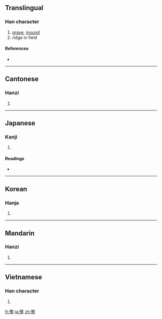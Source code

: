 {{also|垄|壟}}
==Translingual==

===Han character===
{{Han char|rn=32|rad=土|as=16|sn=19|four=0110<sub>4</sub>|canj=卜心土 (YPG)}}

# [[grave]], [[mound]]
# ridge in field

====References====
* {{Han ref|kx=0242.050|dkj=05591|dj=0482.010|hdz=10500.040|uh=58DF|ud=22751|bh=C362|bd=50018}}

----

==Cantonese==

===Hanzi===
{{yue-hanzi|jyut=|y=lung5|sim=垄}}

# {{defn|Cantonese|sort=土16}}

----

==Japanese==

===Kanji===
{{ja-kanji|grade=|rs=土16}}

# {{defn|Japanese|sort=土16}}

====Readings====
* {{ja-readings|on=[[りょう]] (ryō), [[ろう]] (rō)|kun=[[うね]] (une), [[つか]] (tsuka)}}

----

==Korean==

===Hanja===
{{ko-hanja|hangeul=롱|rv=rong|mr=rong}}

# {{defn|Korean|sort=土16}}

----

==Mandarin==

===Hanzi===
{{cmn-hanzi|sim=垄|pin=[[lǒng]] ([[long3]])|wg=lung<sup>3</sup>}}

# {{defn|Mandarin|sort=土16}}

----

==Vietnamese==

===Han character===
{{vi-hantu|[[lũng]]|rs=土16}}

# {{defn|Vietnamese|sort=土16}}

[[fr:壟]]
[[ja:壟]]
[[zh:壟]]